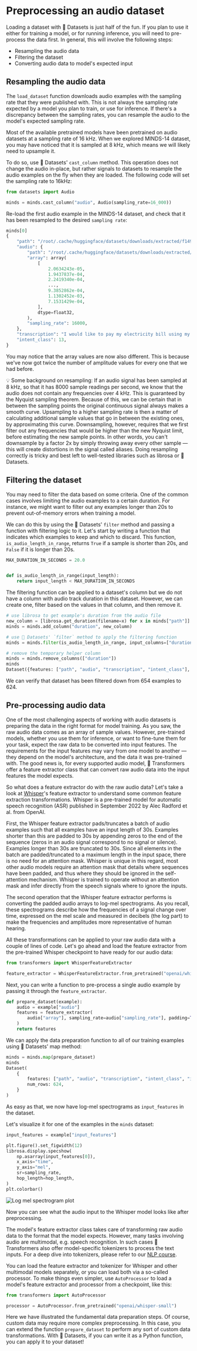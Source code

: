 # Preprocessing an audio dataset

Loading a dataset with 🤗 Datasets is just half of the fun. If you plan to use it either for training a model, or for running
inference, you will need to pre-process the data first. In general, this will involve the following steps:

* Resampling the audio data
* Filtering the dataset
* Converting audio data to model's expected input

## Resampling the audio data

The `load_dataset` function downloads audio examples with the sampling rate that they were published with. This is not
always the sampling rate expected by a model you plan to train, or use for inference. If there's a discrepancy between
the sampling rates, you can resample the audio to the model's expected sampling rate.

Most of the available pretrained models have been pretrained on audio datasets at a sampling rate of 16 kHz.
When we explored MINDS-14 dataset, you may have noticed that it is sampled at 8 kHz, which means we will likely need
to upsample it.

To do so, use 🤗 Datasets' `cast_column` method. This operation does not change the audio in-place, but rather signals
to datasets to resample the audio examples on the fly when they are loaded. The following code will set the sampling
rate to 16kHz:

```py
from datasets import Audio

minds = minds.cast_column("audio", Audio(sampling_rate=16_000))
```

Re-load the first audio example in the MINDS-14 dataset, and check that it has been resampled to the desired `sampling rate`:

```py
minds[0]
{
    "path": "/root/.cache/huggingface/datasets/downloads/extracted/f14948e0e84be638dd7943ac36518a4cf3324e8b7aa331c5ab11541518e9368c/en-AU~PAY_BILL/response_4.wav",
    "audio": {
        "path": "/root/.cache/huggingface/datasets/downloads/extracted/f14948e0e84be638dd7943ac36518a4cf3324e8b7aa331c5ab11541518e9368c/en-AU~PAY_BILL/response_4.wav",
        "array": array(
            [
                2.0634243e-05,
                1.9437837e-04,
                2.2419340e-04,
                ...,
                9.3852862e-04,
                1.1302452e-03,
                7.1531429e-04,
            ],
            dtype=float32,
        ),
        "sampling_rate": 16000,
    },
    "transcription": "I would like to pay my electricity bill using my card can you please assist",
    "intent_class": 13,
}
```

You may notice that the array values are now also different. This is because we've now got twice the number of amplitude values for
every one that we had before.

<Tip>
💡 Some background on resampling: If an audio signal has been sampled at 8 kHz, so that it has 8000 sample readings per
second, we know that the audio does not contain any frequencies over 4 kHz. This is guaranteed by the Nyquist sampling
theorem. Because of this, we can be certain that in between the sampling points the original continuous signal always
makes a smooth curve. Upsampling to a higher sampling rate is then a matter of calculating additional sample values that go in between
the existing ones, by approximating this curve. Downsampling, however, requires that we first filter out any frequencies
that would be higher than the new Nyquist limit, before estimating the new sample points. In other words, you can't
downsample by a factor 2x by simply throwing away every other sample — this will create distortions in the signal called
aliases. Doing resampling correctly is tricky and best left to well-tested libraries such as librosa or 🤗 Datasets.
</Tip>

## Filtering the dataset

You may need to filter the data based on some criteria. One of the common cases involves limiting the audio examples to a
certain duration. For instance, we might want to filter out any examples longer than 20s to prevent out-of-memory errors
when training a model.

We can do this by using the  🤗 Datasets' `filter` method and passing a function with filtering logic to it. Let's start by writing a
function that indicates which examples to keep and which to discard. This function, `is_audio_length_in_range`,
returns `True` if a sample is shorter than 20s, and `False` if it is longer than 20s.

```py
MAX_DURATION_IN_SECONDS = 20.0


def is_audio_length_in_range(input_length):
    return input_length < MAX_DURATION_IN_SECONDS
```

The filtering function can be applied to a dataset's column but we do not have a column with audio track duration in this
dataset. However, we can create one, filter based on the values in that column, and then remove it.

```py
# use librosa to get example's duration from the audio file
new_column = [librosa.get_duration(filename=x) for x in minds["path"]]
minds = minds.add_column("duration", new_column)

# use 🤗 Datasets' `filter` method to apply the filtering function
minds = minds.filter(is_audio_length_in_range, input_columns=["duration"])

# remove the temporary helper column
minds = minds.remove_columns(["duration"])
minds
Dataset({features: ["path", "audio", "transcription", "intent_class"], num_rows: 624})
```

We can verify that dataset has been filtered down from 654 examples to 624.

## Pre-processing audio data

One of the most challenging aspects of working with audio datasets is preparing the data in the right format for model
training. As you saw, the raw audio data comes as an array of sample values. However, pre-trained models, whether you use them
for inference, or want to fine-tune them for your task, expect the raw data to be converted into input features. The
requirements for the input features may vary from one model to another — they depend on the model's architecture, and the data it was
pre-trained with. The good news is, for every supported audio model, 🤗 Transformers offer a feature extractor class
that can convert raw audio data into the input features the model expects.

So what does a feature extractor do with the raw audio data? Let's take a look at [Whisper](https://cdn.openai.com/papers/whisper.pdf)'s
feature extractor to understand some common feature extraction transformations. Whisper is a pre-trained model for
automatic speech recognition (ASR) published in September 2022 by Alec Radford et al. from OpenAI.

First, the Whisper feature extractor pads/truncates a batch of audio examples such that all
examples have an input length of 30s. Examples shorter than this are padded to 30s by appending zeros to the end of the
sequence (zeros in an audio signal correspond to no signal or silence). Examples longer than 30s are truncated to 30s.
Since all elements in the batch are padded/truncated to a maximum length in the input space, there is no need for an attention
mask. Whisper is unique in this regard, most other audio models require an attention mask that details
where sequences have been padded, and thus where they should be ignored in the self-attention mechanism. Whisper is
trained to operate without an attention mask and infer directly from the speech signals where to ignore the inputs.

The second operation that the Whisper feature extractor performs is converting the padded audio arrays to log-mel spectrograms.
As you recall, these spectrograms describe how the frequencies of a signal change over time, expressed on the mel scale
and measured in decibels (the log part) to make the frequencies and amplitudes more representative of human hearing.

All these transformations can be applied to your raw audio data with a couple of lines of code. Let's go ahead and load
the feature extractor from the pre-trained Whisper checkpoint to have ready for our audio data:

```py
from transformers import WhisperFeatureExtractor

feature_extractor = WhisperFeatureExtractor.from_pretrained("openai/whisper-small")
```

Next, you can write a function to pre-process a single audio example by passing it through the `feature_extractor`.

```py
def prepare_dataset(example):
    audio = example["audio"]
    features = feature_extractor(
        audio["array"], sampling_rate=audio["sampling_rate"], padding=True
    )
    return features
```

We can apply the data preparation function to all of our training examples using 🤗 Datasets' map method:

```py
minds = minds.map(prepare_dataset)
minds
Dataset(
    {
        features: ["path", "audio", "transcription", "intent_class", "input_features"],
        num_rows: 624,
    }
)
```

As easy as that, we now have log-mel spectrograms as `input_features` in the dataset.

Let's visualize it for one of the examples in the `minds` dataset:

```py
input_features = example["input_features"]

plt.figure().set_figwidth(12)
librosa.display.specshow(
    np.asarray(input_features[0]),
    x_axis="time",
    y_axis="mel",
    sr=sampling_rate,
    hop_length=hop_length,
)
plt.colorbar()
```

<div class="flex justify-center">
    <img src="https://huggingface.co/datasets/huggingface-course/audio-course-images/resolve/main/log_mel_whisper.png" alt="Log mel spectrogram plot">
</div>

Now you can see what the audio input to the Whisper model looks like after preprocessing.

The model's feature extractor class takes care of transforming raw audio data to the format that the model expects. However,
many tasks involving audio are multimodal, e.g. speech recognition. In such cases 🤗 Transformers also offer model-specific
tokenizers to process the text inputs. For a deep dive into tokenizers, please refer to our [NLP course](https://huggingface.co/course/chapter2/4).

You can load the feature extractor and tokenizer for Whisper and other multimodal models separately, or you can load both via
a so-called processor. To make things even simpler, use `AutoProcessor` to load a model's feature extractor and processor from a
checkpoint, like this:

```py
from transformers import AutoProcessor

processor = AutoProcessor.from_pretrained("openai/whisper-small")
```

Here we have illustrated the fundamental data preparation steps. Of course, custom data may require more complex preprocessing.
In this case, you can extend the function `prepare_dataset` to perform any sort of custom data transformations. With 🤗 Datasets,
if you can write it as a Python function, you can apply it to your dataset!